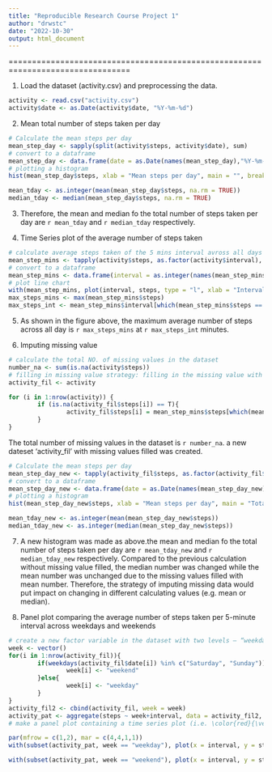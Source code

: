 ```yaml
---
title: "Reproducible Research Course Project 1"
author: "drwstc"
date: "2022-10-30"
output: html_document
---
```

================================================================================


1. Load the dataset (activity.csv) and preprocessing the data.
```r
activity <- read.csv("activity.csv")
activity$date <- as.Date(activity$date, "%Y-%m-%d")
```


2. Mean total number of steps taken per day
```r
# Calculate the mean steps per day
mean_step_day <- sapply(split(activity$steps, activity$date), sum)
# convert to a dataframe
mean_step_day <- data.frame(date = as.Date(names(mean_step_day),"%Y-%m-%d"), steps = mean_step_day)
# plotting a histogram 
hist(mean_step_day$steps, xlab = "Mean steps per day", main = "", breaks = 7)

mean_tday <- as.integer(mean(mean_step_day$steps, na.rm = TRUE))
median_tday <- median(mean_step_day$steps, na.rm = TRUE)
```


3. Therefore, the mean and median fo the total number of steps taken per day are `r mean_tday` and `r median_tday` respectively.


4. Time Series plot of the average number of steps taken
```r
# calculate average steps taken of the 5 mins interval avross all days
mean_step_mins <- tapply(activity$steps, as.factor(activity$interval), mean, na.rm = T)
# convert to a dataframe
mean_step_mins <- data.frame(interval = as.integer(names(mean_step_mins)), steps = mean_step_mins)
# plot line chart 
with(mean_step_mins, plot(interval, steps, type = "l", xlab = "Interval (minutes)", ylab = "Average steps across all days"))
max_steps_mins <- max(mean_step_mins$steps)
max_steps_int <- mean_step_mins$interval[which(mean_step_mins$steps == max_steps_mins)]
```


5. As shown in the figure above, the maximum average number of steps across all day is `r max_steps_mins` at `r max_steps_int` minutes.


6. Imputing missing value
```r
# calculate the total NO. of missing values in the dataset
number_na <- sum(is.na(activity$steps))
# filling in missing value strategy: filling in the missing value with the mean value of the minute interval across all the day (mean_step_min) save in the new dataset activity_fil
activity_fil <- activity

for (i in 1:nrow(activity)) {
        if (is.na(activity_fil$steps[i]) == T){
                activity_fil$steps[i] = mean_step_mins$steps[which(mean_step_mins$interval== activity_fil$interval[i])]
        }
}


```
The total number of missing values in the dataset is `r number_na`. a new dateset 'activity_fil' with missing values filled was created.


```r
# Calculate the mean steps per day
mean_step_day_new <- tapply(activity_fil$steps, as.factor(activity_fil$date), sum)
# convert to a dataframe
mean_step_day_new <- data.frame(date = as.Date(names(mean_step_day_new),"%Y-%m-%d"), steps = mean_step_day_new)
# plotting a histogram 
hist(mean_step_day_new$steps, xlab = "Mean steps per day", main = "Total step taken each day (missing values filled)", breaks = 7)

mean_tday_new <- as.integer(mean(mean_step_day_new$steps))
median_tday_new <- as.integer(median(mean_step_day_new$steps))
```


7. A new histogram was made as above.the mean and median fo the total number of steps taken per day are `r mean_tday_new` and `r median_tday_new` respectively. Compared to the previous calculation without missing value filled, the median number was changed while the mean number was unchanged due to the missing values filled with mean number. Therefore, the strategy of imputing missing data would put impact on changing in different calculating values (e.g. mean or median).


8. Panel plot comparing the average number of steps taken per 5-minute interval across weekdays and weekends
```r
# create a new factor variable in the dataset with two levels – “weekday” and “weekend” 
week <- vector()
for(i in 1:nrow(activity_fil)){
        if(weekdays(activity_fil$date[i]) %in% c("Saturday", "Sunday")){
                week[i] <- "weekend"
        }else{
                week[i] <- "weekday"
        }
}
activity_fil2 <- cbind(activity_fil, week = week)
activity_pat <- aggregate(steps ~ week+interval, data = activity_fil2, FUN = mean)
# make a panel plot containing a time series plot (i.e. \color{red}{\verb|type = "l"|}type = "l") of the 5-minute interval (x-axis) and the average number of steps taken, averaged across all weekday days or weekend days (y-axis)

par(mfrow = c(1,2), mar = c(4,4,1,1))
with(subset(activity_pat, week == "weekday"), plot(x = interval, y = steps, type = "l", xlim = c(0, 2500), ylim = c(0, 250), xlab = "Interval (Minute)", ylab = "Average step numbers", main = "Weekday"))

with(subset(activity_pat, week == "weekend"), plot(x = interval, y = steps, type = "l",xlim = c(0, 2500), ylim = c(0, 250), xlab = "Interval (Minute)", ylab = "Average step numbers", main = "Weekend"))
```




